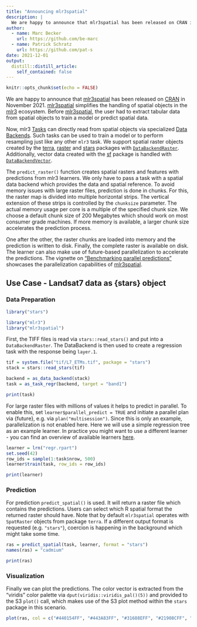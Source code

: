 ```yaml
---
title: "Announcing mlr3spatial"
description: |
  We are happy to announce that mlr3spatial has been released on CRAN in November 2021.
author:
  - name: Marc Becker
    url: https://github.com/be-marc
  - name: Patrick Schratz
    url: https://github.com/pat-s
date: 2021-12-01
output:
  distill::distill_article:
    self_contained: false
---
```



```r
knitr::opts_chunk$set(echo = FALSE)
```

We are happy to announce that [mlr3spatial](https://mlr3spatial.mlr-org.com/) has been released on [CRAN](https://cran.r-project.org/web/packages/mlr3spatial/index.html) in November 2021.
[mlr3spatial](https://mlr3spatial.mlr-org.com/) simplifies the handling of spatial objects in the [mlr3](https://github.com/mlr-org) ecosystem.
Before [mlr3spatial](https://mlr3spatial.mlr-org.com/), the user had to extract tabular data from spatial objects to train a model or predict spatial data.

Now, mlr3 [Tasks](https://mlr3.mlr-org.com/reference/Task.html) can directly read from spatial objects via specialized [Data Backends](https://mlr3.mlr-org.com/reference/DataBackend.html).
Such tasks can be used to train a model or to perform resampling just like any other `mlr3` task.
We support spatial raster objects created by the [terra](https://CRAN.R-project.org/package=terra), [raster](https://CRAN.R-project.org/package=raster) and [stars](https://CRAN.R-project.org/package=stars) packages with [`DataBackendRaster`](https://mlr3spatial.mlr-org.com/reference/DataBackendRaster.html).
Additionally, vector data created with the [sf](https://CRAN.R-project.org/package=sf) package is handled with [`DataBackendVector`](https://mlr3spatial.mlr-org.com/reference/DataBackendVector.html).

The `predict_raster()` function creates spatial rasters and features with predictions from mlr3 learners.
We only have to pass a task with a spatial data backend which provides the data and spatial reference.
To avoid memory issues with large raster files, prediction is done in chunks.
For this, the raster map is divided into multiple horizontal strips.
The vertical extension of these strips is controlled by the `chunksize` parameter.
The actual memory usage per core is a multiple of the specified chunk size.
We choose a default chunk size of 200 Megabytes which should work on most consumer grade machines.
If more memory is available, a larger chunk size accelerates the prediction process.

One after the other, the raster chunks are loaded into memory and the prediction is written to disk.
Finally, the complete raster is available on disk.
The learner can also make use of future-based parallelization to accelerate the predictions.
The vignette on [“Benchmarking parallel predictions”](https://mlr3spatial.mlr-org.com/articles/benchmark.html) showcases the parallelization capabilities of [mlr3spatial](https://mlr3spatial.mlr-org.com/).

## Use Case - Landsat7 data as {stars} object

### Data Preparation

```r
library("stars")
```

```r
library("mlr3")
library("mlr3spatial")
```

First, the TIFF files is read via `stars::read_stars()` and put into a `DataBackendRaster`.
The DataBackend is then used to create a regression task with the response being `layer.1`.

```r
tif = system.file("tif/L7_ETMs.tif", package = "stars")
stack = stars::read_stars(tif)

backend = as_data_backend(stack)
task = as_task_regr(backend, target = "band1")

print(task)
```

For large raster files with millions of values it helps to predict in parallel.
To enable this, set `learner$parallel_predict = TRUE` and initiate a parallel plan via {future}, e.g. via `plan("multisession")`.
Since this is only an example, parallelization is not enabled here.
Here we will use a simple regression tree as an example learner.
In practice you might want to use a different learner - you can find an overview of available learners [here](https://mlr3extralearners.mlr-org.com/articles/learners/list_learners.html).

```r
learner = lrn("regr.rpart")
set.seed(42)
row_ids = sample(1:task$nrow, 500)
learner$train(task, row_ids = row_ids)

print(learner)
```

### Prediction

For prediction `predict_spatial()` is used.
It will return a raster file which contains the predictions.
Users can select which R spatial format the returned raster should have.
Note that by default `mlr3spatial` operates with `SpatRaster` objects from package `terra`.
If a different output format is requested (e.g. `"stars"`), coercion is happening in the background which might take some time.

```r
ras = predict_spatial(task, learner, format = "stars")
names(ras) = "cadmium"

print(ras)
```

### Visualization

Finally we can plot the predictions.
The color vector is extracted from the "viridis" color palette via `dput(viridis::viridis_pal()(5))` and provided to the S3 `plot()` call, which makes use of the S3 plot method within the `stars` package in this scenario.

```r
plot(ras, col = c("#440154FF", "#443A83FF", "#31688EFF", "#21908CFF", "#35B779FF", "#8FD744FF", "#FDE725FF"))
```



